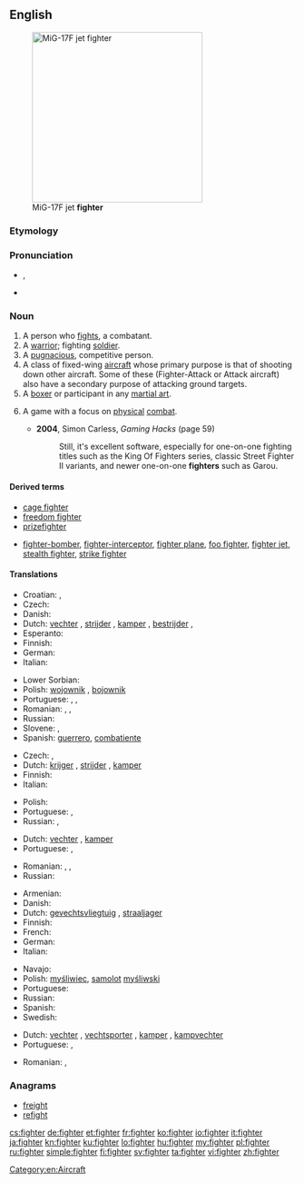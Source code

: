 ==English==
[[Image:MiG-17F Top View.JPG|thumb|right|300px|MiG-17F jet '''fighter''']]

===Etymology===
{{suffix|fight|er}}

===Pronunciation===
* {{a|UK}} {{IPA|/faɪ.tə(ɹ)}}, {{X-SAMPA|/faI.t@(r)/}}
* {{rhymes|aɪtə(r)}}

===Noun===
{{en-noun}}

# A person who [[fight]]s, a combatant.
# A [[warrior]]; fighting [[soldier]].
# A [[pugnacious]], competitive person.
# A class of fixed-wing [[aircraft]] whose primary purpose is that of shooting down other aircraft. Some of these (Fighter-Attack or Attack aircraft) also have a secondary purpose of attacking ground targets.
# A [[boxer]] or participant in any [[martial art]].
# {{video games}} A game with a focus on [[physical]] [[combat]].
#* '''2004''', Simon Carless, ''Gaming Hacks'' (page 59)
#*: Still, it's excellent software, especially for one-on-one fighting titles such as the King Of Fighters series, classic Street Fighter II variants, and newer one-on-one '''fighters''' such as Garou.

====Derived terms====
* [[cage fighter]]
* [[freedom fighter]]
* [[prizefighter]]
* {{sense|aircraft}} [[fighter-bomber]], [[fighter-interceptor]], [[fighter plane]], [[foo fighter]], [[fighter jet]], [[stealth fighter]], [[strike fighter]]

====Translations====
{{trans-top|person who fights}}
* Croatian: {{t-|hr|borac|m}},  {{t-|hr|bojovnik|m}}
* Czech: {{t|cs|bojovník|m}}
* Danish: {{t-|da|kriger|c}}
* Dutch: [[vechter]] {{m}}, [[strijder]] {{m}}, [[kamper]] {{m}}, [[bestrijder]] {{m}},  {{t+|nl|bikkel|m}}
* Esperanto: {{t-|eo|batalanto|xs=Esperanto}}
* Finnish: {{t-|fi|taistelija}}
* German: {{t+|de|Kämpfer|m}}
* Italian: {{t-|it|combattente|m|f}}
{{trans-mid}}
* Lower Sorbian: {{tø|dsb|wójowaŕ|m}}
* Polish: [[wojownik]] {{m}}, [[bojownik]] {{m}}
* Portuguese: {{t|pt|lutador|m}}, {{t|pt|lutadora|f}}, {{t|pt|combatente|m|f}}
* Romanian: {{t|ro|combatant|m}}, {{t|ro|luptător|m}}, {{t|ro|combatantă|f}}
* Russian: {{t+|ru|борец|m|tr=boréc}}
* Slovene: {{t-|sl|borec|m|alt=bórec}},  {{t-|sl|borka|f|alt=bórka}}
* Spanish: [[guerrero]], [[combatiente]] {{m}}
{{trans-bottom}}

{{trans-top|warrior}}
* Czech: {{t|cs|bojovník|m}}, {{t|cs|válečník|m}}
* Dutch: [[krijger]] {{m}}, [[strijder]] {{m}}, [[kamper]] {{m}}
* Finnish: {{t+|fi|soturi}}
* Italian: {{t-|it|guerriero|m}}
{{trans-mid}}
* Polish: {{t+|pl|żołnierz|m}}
* Portuguese: {{t|pt|guerreiro|m}}, {{t|pt|guerreira|f}}
* Russian: {{t+|ru|боец|m|tr=bojéc}}, {{t+|ru|воин|m|tr=vóin}}
{{trans-bottom}}

{{trans-top|pugnacious, competetive person}}
* Dutch: [[vechter]] {{m}}, [[kamper]] {{m}}
* Portuguese: {{t|pt|lutador|m}}, {{t|pt|lutadora|f}}
{{trans-mid}}
* Romanian: {{t|ro|luptător|m}}, {{t|ro|persoană combativă|f}}, {{t|ro|persoană bătăioasă|f}}
* Russian: {{t+|ru|боец|m|tr=bojéc}}
{{trans-bottom}}

{{trans-top|aircraft type}}
* Armenian: {{t|hy|կործանիչ|tr=korcaničʿ|sc=Armn}}
* Danish: {{t|da|kampfly|n}}
* Dutch: [[gevechtsvliegtuig]] {{n}}, [[straaljager]]
* Finnish: {{t-|fi|hävittäjä}}
* French: {{t+|fr|chasseur}}
* German: {{t+|de|Jäger|m}}
* Italian: {{t+|it|caccia|m}}
{{trans-mid}}
* Navajo: {{tø|nv|chidí naatʼaʼí dilwoʼí}}
* Polish: [[myśliwiec]], [[samolot]] [[myśliwski]] {{m}}
* Portuguese: {{t+|pt|caça}}
* Russian: {{t+|ru|истребитель|m|tr=istrebítel'}}
* Spanish: {{t|es|caza}}
* Swedish: {{t|sv|jaktflygplan}}
{{trans-bottom}}

{{trans-see|boxer}}

{{trans-top|participant in a martial art}}
* Dutch: [[vechter]] {{m}}, [[vechtsporter]] {{m}}, [[kamper]] {{m}}, [[kampvechter]] {{m}}
* Portuguese: {{t|pt|lutador|m}}, {{t|pt|lutadora|f}}
{{trans-mid}}
* Romanian: {{t|ro|luptător|m}}, {{t|ro|luptătoare|f}}
{{trans-bottom}}

===Anagrams===
* [[freight#English|freight]]
* [[refight#English|refight]]

[[Category:en:Aircraft]]

[[cs:fighter]]
[[de:fighter]]
[[et:fighter]]
[[fr:fighter]]
[[ko:fighter]]
[[io:fighter]]
[[it:fighter]]
[[ja:fighter]]
[[kn:fighter]]
[[ku:fighter]]
[[lo:fighter]]
[[hu:fighter]]
[[my:fighter]]
[[pl:fighter]]
[[ru:fighter]]
[[simple:fighter]]
[[fi:fighter]]
[[sv:fighter]]
[[ta:fighter]]
[[vi:fighter]]
[[zh:fighter]]
